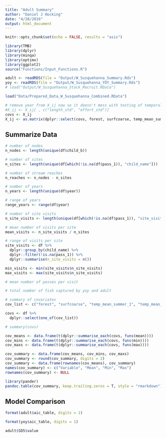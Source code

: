 ```yaml
---
title: "Adult Summary"
author: "Daniel J Hocking"
date: "4/28/2016"
output: html_document
---
```


```r
knitr::opts_chunk$set(echo = FALSE, results = "asis")
```

```r
library(TMB)
library(dplyr)
library(minqa)
library(optimx)
library(ggplot2)
source("Functions/Input_Functions.R")

adult <- readRDS(file = "Output/W_Susquehanna_Summary.Rds")
yoy <- readRDS(file = "Output/W_Susquehanna_YOY_Summary.Rds")
# load("Output/W_Susquehanna_Stock_Recruit.RData")

load("Data/Prepared_Data_W_Susquehanna_Combined.RData")

# remove year from X_ij now so it doesn't mess with testing of temporal and temporal-spatial mdoels
#X_ij <- X_ij[ , c("length_std", "effort_std")]
covs <- X_ij
X_ij <- as.matrix(dplyr::select(covs, forest, surfcoarse, temp_mean_summer_1, temp_mean_fall_1, temp_mean_winter, temp_mean_spring, prcp_mean_summer_1, prcp_mean_fall_1, prcp_mean_winter, prcp_mean_spring))
```

## Summarize Data

```r

# number of nodes
n_nodes <- length(unique(df$child_b))

# number of sites
n_sites <- length(unique(df[which(!is.na(df$pass_1)), "child_name"]))

# number of stream reaches
n_reaches <- n_nodes - n_sites

# number of years
n_years <- length(unique(df$year))

# range of years
range_years <- range(df$year)

# number of site visits
n_site_visits <- length(unique(df[which(!is.na(df$pass_1)), "site_visit"]))

# mean number of visits per site
mean_visits <- n_site_visits / n_sites

# range of visits per site
site_visits <- df %>%
  dplyr::group_by(child_name) %>%
  dplyr::filter(!is.na(pass_1)) %>%
  dplyr::summarise(n_site_visits = n())

min_visits <- min(site_visits$n_site_visits)
max_visits <- max(site_visits$n_site_visits)

# mean number of passes per visit

# total number of fish captured by yoy and adult

# summary of covariates
cov_list <- c("forest", "surfcoarse", "temp_mean_summer_1", "temp_mean_fall_1", "temp_mean_winter", "temp_mean_spring", "prcp_mean_summer_1", "prcp_mean_fall_1", "prcp_mean_winter", "prcp_mean_spring")

covs <- df %>%
  dplyr::select(one_of(cov_list))

# summary(covs)

cov_means <- data.frame(t(dplyr::summarise_each(covs, funs(mean))))
cov_mins <- data.frame(t(dplyr::summarise_each(covs, funs(min))))
cov_maxs <- data.frame(t(dplyr::summarise_each(covs, funs(max))))

cov_summary <- data.frame(cov_means, cov_mins, cov_maxs)
cov_summary <- round(cov_summary, digits = 2)
cov_summary <- data.frame(rownames(cov_means), cov_summary)
names(cov_summary) <- c("Variable", "Mean", "Min", "Max")
rownames(cov_summary) <- NULL

library(pander)
pandoc.table(cov_summary, keep.trailing.zeros = T, style = "rmarkdown")

```



## Model Comparison

```r
format(adult$aic_table, digits = 1)

format(yoy$aic_table, digits = 1)
```

```r
adult$SD5$value


```






